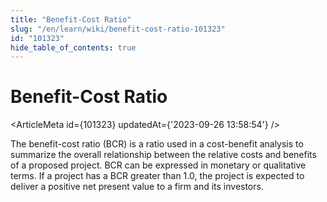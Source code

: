 ```yaml
---
title: "Benefit-Cost Ratio"
slug: "/en/learn/wiki/benefit-cost-ratio-101323"
id: "101323"
hide_table_of_contents: true
---
```



# Benefit-Cost Ratio

<ArticleMeta id={101323} updatedAt={'2023-09-26 13:58:54'} />
<div className='border-solid border-b border-t-0 my-4 border-[var(--ifm-color-gray-300)]' />

The benefit-cost ratio (BCR) is a ratio used in a cost-benefit analysis to summarize the overall relationship between the relative costs and benefits of a proposed project. BCR can be expressed in monetary or qualitative terms. If a project has a BCR greater than 1.0, the project is expected to deliver a positive net present value to a firm and its investors.
